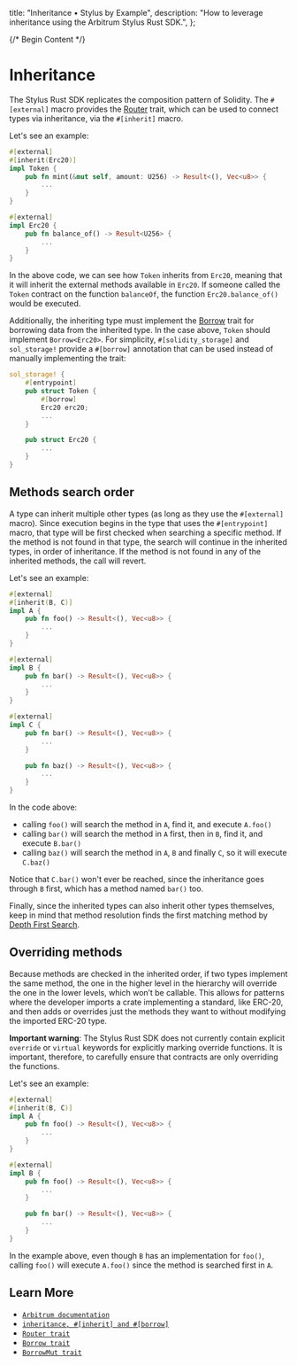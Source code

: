   title: "Inheritance • Stylus by Example",
  description:
    "How to leverage inheritance using the Arbitrum Stylus Rust SDK.",
};

{/* Begin Content */}

# Inheritance

The Stylus Rust SDK replicates the composition pattern of Solidity. The `#[external]` macro provides the [Router](https://docs.rs/stylus-sdk/latest/stylus_sdk/abi/trait.Router.html) trait, which can be used to connect types via inheritance, via the `#[inherit]` macro.

Let's see an example:

```rust
#[external]
#[inherit(Erc20)]
impl Token {
    pub fn mint(&mut self, amount: U256) -> Result<(), Vec<u8>> {
        ...
    }
}

#[external]
impl Erc20 {
    pub fn balance_of() -> Result<U256> {
        ...
    }
}
```

In the above code, we can see how `Token` inherits from `Erc20`, meaning that it will inherit the external methods available in `Erc20`. If someone called the `Token` contract on the function `balanceOf`, the function `Erc20.balance_of()` would be executed.

Additionally, the inheriting type must implement the [Borrow](https://doc.rust-lang.org/core/borrow/trait.Borrow.html) trait for borrowing data from the inherited type. In the case above, `Token` should implement `Borrow<Erc20>`. For simplicity, `#[solidity_storage]` and `sol_storage!` provide a `#[borrow]` annotation that can be used instead of manually implementing the trait:

```rust
sol_storage! {
    #[entrypoint]
    pub struct Token {
        #[borrow]
        Erc20 erc20;
        ...
    }

    pub struct Erc20 {
        ...
    }
}
```

## Methods search order

A type can inherit multiple other types (as long as they use the `#[external]` macro). Since execution begins in the type that uses the `#[entrypoint]` macro, that type will be first checked when searching a specific method. If the method is not found in that type, the search will continue in the inherited types, in order of inheritance. If the method is not found in any of the inherited methods, the call will revert.

Let's see an example:

```rust
#[external]
#[inherit(B, C)]
impl A {
    pub fn foo() -> Result<(), Vec<u8>> {
        ...
    }
}

#[external]
impl B {
    pub fn bar() -> Result<(), Vec<u8>> {
        ...
    }
}

#[external]
impl C {
    pub fn bar() -> Result<(), Vec<u8>> {
        ...
    }

    pub fn baz() -> Result<(), Vec<u8>> {
        ...
    }
}
```

In the code above:
- calling `foo()` will search the method in `A`, find it, and execute `A.foo()`
- calling `bar()` will search the method in `A` first, then in `B`, find it, and execute `B.bar()`
- calling `baz()` will search the method in `A`, `B` and finally `C`, so it will execute `C.baz()`

Notice that `C.bar()` won't ever be reached, since the inheritance goes through `B` first, which has a method named `bar()` too.

Finally, since the inherited types can also inherit other types themselves, keep in mind that method resolution finds the first matching method by [Depth First Search](https://en.wikipedia.org/wiki/Depth-first_search).

## Overriding methods

Because methods are checked in the inherited order, if two types implement the same method, the one in the higher level in the hierarchy will override the one in the lower levels, which won’t be callable. This allows for patterns where the developer imports a crate implementing a standard, like ERC-20, and then adds or overrides just the methods they want to without modifying the imported ERC-20 type.

**Important warning**: The Stylus Rust SDK does not currently contain explicit `override` or `virtual` keywords for explicitly marking override functions. It is important, therefore, to carefully ensure that contracts are only overriding the functions.

Let's see an example:

```rust
#[external]
#[inherit(B, C)]
impl A {
    pub fn foo() -> Result<(), Vec<u8>> {
        ...
    }
}

#[external]
impl B {
    pub fn foo() -> Result<(), Vec<u8>> {
        ...
    }

    pub fn bar() -> Result<(), Vec<u8>> {
        ...
    }
}
```

In the example above, even though `B` has an implementation for `foo()`, calling `foo()` will execute `A.foo()` since the method is searched first in `A`.

## Learn More

- [`Arbitrum documentation`](https://docs.arbitrum.io/stylus/reference/rust-sdk-guide#inheritance-inherit-and-borrow)
- [`inheritance, #[inherit] and #[borrow]`](https://docs.rs/stylus-sdk/latest/stylus_sdk/prelude/attr.external.html#inheritance-inherit-and-borrow)
- [`Router trait`](https://docs.rs/stylus-sdk/latest/stylus_sdk/abi/trait.Router.html)
- [`Borrow trait`](https://doc.rust-lang.org/core/borrow/trait.Borrow.html)
- [`BorrowMut trait`](https://doc.rust-lang.org/core/borrow/trait.BorrowMut.html)